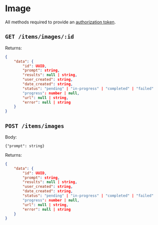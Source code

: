 # Image

All methods required to provide an [authorization token](/API/authentication).

## `GET /items/images/:id`

Returns: 

```json
{
    "data": {
        "id": UUID,
        "prompt": string,
        "results": null | string,
        "user_created": string,
        "date_created": string,
        "status": "pending" | "in-progress" | "completed" | "failed"
        "progress": number | null, 
        "url": null | string,
        "error": null | string
    }
}
```

## `POST /items/images`

Body: 

```
{"prompt": string}
```

Returns:

```json
{
    "data": {
        "id": UUID,
        "prompt": string,
        "results": null | string,
        "user_created": string,
        "date_created": string,
        "status": "pending" | "in-progress" | "completed" | "failed"
        "progress": number | null, 
        "url": null | string,
        "error": null | string
    }
}
```